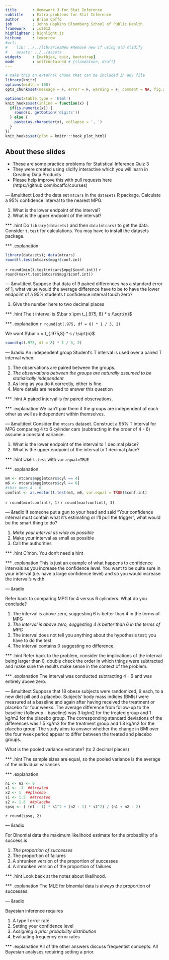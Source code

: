 ---
title       : Homework 3 for Stat Inference
subtitle    : Extra problems for Stat Inference
author      : Brian Caffo
job         : Johns Hopkins Bloomberg School of Public Health
framework   : io2012
highlighter : highlight.js  
hitheme     : tomorrow       
#url:
#    lib: ../../librariesNew #Remove new if using old slidify
#    assets: ../../assets
widgets     : [mathjax, quiz, bootstrap]
mode        : selfcontained # {standalone, draft}
---
```{r setup, cache = F, echo = F, message = F, warning = F, tidy = F, results='hide'}
# make this an external chunk that can be included in any file
library(knitr)
options(width = 100)
opts_chunk$set(message = F, error = F, warning = F, comment = NA, fig.align = 'center', dpi = 100, tidy = F, cache.path = '.cache/', fig.path = 'fig/')

options(xtable.type = 'html')
knit_hooks$set(inline = function(x) {
  if(is.numeric(x)) {
    round(x, getOption('digits'))
  } else {
    paste(as.character(x), collapse = ', ')
  }
})
knit_hooks$set(plot = knitr:::hook_plot_html)
```

## About these slides
- These are some practice problems for Statistical Inference Quiz 3
- They were created using slidify interactive which you will learn in 
Creating Data Products
- Please help improve this with pull requests here
(https://github.com/bcaffo/courses)



--- &multitext
Load the data set `mtcars` in the `datasets` R package. Calculate a 
95% confidence interval to the nearest MPG.

1. What is the lower endpoint of the interval?
2. What is the upper endpoint of the interval?

*** .hint
Do `library(datasets)` and then `data(mtcars)` to get the data.
Consider `t.test` for calculations. You may have to install
the datasets package.


*** .explanation
```{r}
library(datasets); data(mtcars)
round(t.test(mtcars$mpg)$conf.int)
```

<span class="answer">`r round(min(t.test(mtcars$mpg)$conf.int))`</span>
<span class="answer">`r round(max(t.test(mtcars$mpg)$conf.int))`</span>

--- &multitext
Suppose that data of 9 paired differences has a standard error of $1$, what value would the average difference have to be to have the lower endpoint of a 95%
students t confidence interval touch zero?

1. Give the number here to two decimal places

*** .hint
The t interval is $\bar x \pm t_{.975, 8} * s /\sqrt{n}$

*** .explanation
<span class="answer">`r round(qt(.975, df = 8) * 1 / 3, 2)`</span>

We want $\bar x = t_{.975,8} * s / \sqrt{n}$
```{r}
round(qt(.975, df = 8) * 1 / 3, 2)
```


--- &radio
An independent group Student's T interval is used over
a paired T interval when:

1. The observations are paired between the groups.
2. _The observations between the groups are naturally assumed to be statistically independent_
3. As long as you do it correctly, either is fine.
4. More details are needed to answer this question

*** .hint
A paired interval is for paired observations.

*** .explanation
We can't pair them if the groups are independent of each other as well as independent within themselves.


--- &multitext
Consider the `mtcars` dataset. Construct a 95% T interval for MPG comparing
4 to 6 cylinder cars (subtracting in the order of 4 - 6) 
assume a constant variance.

1. What is the lower endpoint of the interval to 1 decimal place?
2. What is the upper endpoint of the interval to 1 decimal place?

*** .hint
Use `t.test` with `var.equal=TRUE`

*** .explanation

```{r}
m4 <- mtcars$mpg[mtcars$cyl == 4]
m6 <- mtcars$mpg[mtcars$cyl == 6]
#this does 4 - 6
confint <- as.vector(t.test(m4, m6, var.equal = TRUE)$conf.int)
```

<span class="answer">`r round(min(confint), 1)`</span>
<span class="answer">`r round(max(confint), 1)`</span>


--- &radio
If someone put a gun to your head and said "Your confidence interval
must contain what it's estimating or I'll pull the trigger", what would
be the smart thing to do?

1. _Make your interval as wide as possible_
2. Make your interval as small as possible
3. Call the authorities

*** .hint
C'mon. You don't need a hint

*** .explanation
This is just an example of what happens to confidence intervals as you
increase the confidence level. You want to be quite sure in your interval (i.e.
have a large confidence level) and so you would increase the interval's width

--- &radio

Refer back to comparing MPG for 4 versus 6 cylinders. What do you conclude?

1. The interval is above zero, suggesting 6 is better than 4 in the terms of MPG
2. _The interval is above zero, suggesting 4 is better than 6 in the terms of MPG_
3. The interval does not tell you anything about the hypothesis test; you have to do the test.
4. The interval contains 0 suggesting no difference.

*** .hint
Refer back to the problem, consider the implications of the interval being
larger than 0, double check the order in which things were subtracted and
make sure the results make sense in the context of the problem.

*** .explanation
The interval was conducted subtracting 4 - 6 and was entirely above zero.

--- &multitext
Suppose that 18 obese subjects were randomized, 9 each, to a new diet pill and a placebo. Subjects' body mass indices (BMIs) were measured at a baseline and again after having received the treatment or placebo for four weeks. The average difference from follow-up to the baseline (followup - baseline) was 3 kg/m2 for the treated group and 1 kg/m2 for the placebo group. The corresponding standard deviations of the differences was 1.5 kg/m2 for the treatment group and 1.8 kg/m2 for the placebo group. The study aims to answer whether the change in BMI over the four week period appear to differ between the treated and placebo groups. 

What is the pooled variance estimate? (to 2 decimal places)


*** .hint
The sample sizes are equal, so the pooled variance is the average of the 
individual variances


*** .explanation
```{r}
n1 <- n2 <- 9
x1 <- -3  ##treated
x2 <- 1  ##placebo
s1 <- 1.5  ##treated
s2 <- 1.8  ##placebo
spsq <- ( (n1 - 1) * s1^2 + (n2 - 1) * s2^2) / (n1 + n2 - 2)
```
<span class="answer">`r round(spsq, 2)`</span>


--- &radio

For Binomial data the maximum likelihood estimate for the probability of 
a success is

1. _The proportion of successes_
2. The proportion of failures
3. A shrunken version of the proportion of successes
4. A shrunken version of the proportion of failures

*** .hint
Look back at the notes about likelihood.

*** .explanation
The MLE for binomial data is always the proportion of successes.

--- &radio

Bayesian inference requires

1. A type I error rate
2. Setting your confidence level
3. _Assigning a prior probability distribution_
4. Evaluating frequency error rates

*** .explanation
All of the other answers discuss frequentist concepts. All Bayesian analyses requiring setting a prior.



